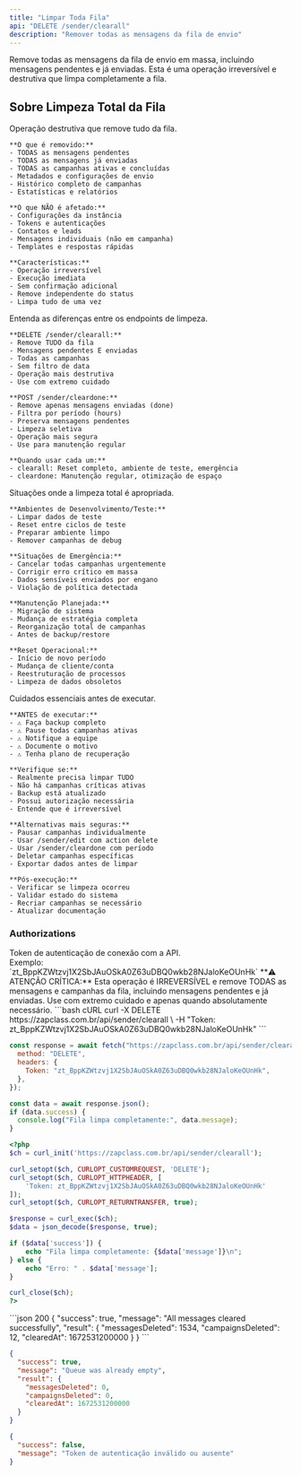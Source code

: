 ```yaml
---
title: "Limpar Toda Fila"
api: "DELETE /sender/clearall"
description: "Remover todas as mensagens da fila de envio"
---
```


Remove todas as mensagens da fila de envio em massa, incluindo mensagens pendentes e já enviadas. Esta é uma operação irreversível e destrutiva que limpa completamente a fila.

## Sobre Limpeza Total da Fila

<AccordionGroup>
  <Accordion title="O que é a Limpeza Total" icon="broom-wide">
    Operação destrutiva que remove tudo da fila.

    **O que é removido:**
    - TODAS as mensagens pendentes
    - TODAS as mensagens já enviadas
    - TODAS as campanhas ativas e concluídas
    - Metadados e configurações de envio
    - Histórico completo de campanhas
    - Estatísticas e relatórios

    **O que NÃO é afetado:**
    - Configurações da instância
    - Tokens e autenticações
    - Contatos e leads
    - Mensagens individuais (não em campanha)
    - Templates e respostas rápidas

    **Características:**
    - Operação irreversível
    - Execução imediata
    - Sem confirmação adicional
    - Remove independente do status
    - Limpa tudo de uma vez
  </Accordion>

  <Accordion title="Diferença: clearall vs cleardone" icon="code-compare">
    Entenda as diferenças entre os endpoints de limpeza.

    **DELETE /sender/clearall:**
    - Remove TUDO da fila
    - Mensagens pendentes E enviadas
    - Todas as campanhas
    - Sem filtro de data
    - Operação mais destrutiva
    - Use com extremo cuidado

    **POST /sender/cleardone:**
    - Remove apenas mensagens enviadas (done)
    - Filtra por período (hours)
    - Preserva mensagens pendentes
    - Limpeza seletiva
    - Operação mais segura
    - Use para manutenção regular

    **Quando usar cada um:**
    - clearall: Reset completo, ambiente de teste, emergência
    - cleardone: Manutenção regular, otimização de espaço
  </Accordion>

  <Accordion title="Casos de Uso" icon="list-check">
    Situações onde a limpeza total é apropriada.

    **Ambientes de Desenvolvimento/Teste:**
    - Limpar dados de teste
    - Reset entre ciclos de teste
    - Preparar ambiente limpo
    - Remover campanhas de debug

    **Situações de Emergência:**
    - Cancelar todas campanhas urgentemente
    - Corrigir erro crítico em massa
    - Dados sensíveis enviados por engano
    - Violação de política detectada

    **Manutenção Planejada:**
    - Migração de sistema
    - Mudança de estratégia completa
    - Reorganização total de campanhas
    - Antes de backup/restore

    **Reset Operacional:**
    - Início de novo período
    - Mudança de cliente/conta
    - Reestruturação de processos
    - Limpeza de dados obsoletos
  </Accordion>

  <Accordion title="Segurança e Precauções" icon="shield-exclamation">
    Cuidados essenciais antes de executar.

    **ANTES de executar:**
    - ⚠️ Faça backup completo
    - ⚠️ Pause todas campanhas ativas
    - ⚠️ Notifique a equipe
    - ⚠️ Documente o motivo
    - ⚠️ Tenha plano de recuperação

    **Verifique se:**
    - Realmente precisa limpar TUDO
    - Não há campanhas críticas ativas
    - Backup está atualizado
    - Possui autorização necessária
    - Entende que é irreversível

    **Alternativas mais seguras:**
    - Pausar campanhas individualmente
    - Usar /sender/edit com action delete
    - Usar /sender/cleardone com período
    - Deletar campanhas específicas
    - Exportar dados antes de limpar

    **Pós-execução:**
    - Verificar se limpeza ocorreu
    - Validar estado do sistema
    - Recriar campanhas se necessário
    - Atualizar documentação
  </Accordion>
</AccordionGroup>

### Authorizations

<ParamField path="token" type="string" required>
  Token de autenticação de conexão com a API. <br />
  Exemplo: `zt_BppKZWtzvj1X2SbJAuOSkA0Z63uDBQ0wkb28NJaloKeOUnHk`
</ParamField>

<Warning>
  **⚠️ ATENÇÃO CRÍTICA:** Esta operação é IRREVERSÍVEL e remove TODAS as mensagens e campanhas da fila, incluindo mensagens pendentes e já enviadas. Use com extremo cuidado e apenas quando absolutamente necessário.
</Warning>

<RequestExample>
```bash cURL
curl -X DELETE https://zapclass.com.br/api/sender/clearall \
  -H "Token: zt_BppKZWtzvj1X2SbJAuOSkA0Z63uDBQ0wkb28NJaloKeOUnHk"
```

```javascript JavaScript
const response = await fetch("https://zapclass.com.br/api/sender/clearall", {
  method: "DELETE",
  headers: {
    Token: "zt_BppKZWtzvj1X2SbJAuOSkA0Z63uDBQ0wkb28NJaloKeOUnHk",
  },
});

const data = await response.json();
if (data.success) {
  console.log("Fila limpa completamente:", data.message);
}
```

```php PHP
<?php
$ch = curl_init('https://zapclass.com.br/api/sender/clearall');

curl_setopt($ch, CURLOPT_CUSTOMREQUEST, 'DELETE');
curl_setopt($ch, CURLOPT_HTTPHEADER, [
    'Token: zt_BppKZWtzvj1X2SbJAuOSkA0Z63uDBQ0wkb28NJaloKeOUnHk'
]);
curl_setopt($ch, CURLOPT_RETURNTRANSFER, true);

$response = curl_exec($ch);
$data = json_decode($response, true);

if ($data['success']) {
    echo "Fila limpa completamente: {$data['message']}\n";
} else {
    echo "Erro: " . $data['message'];
}

curl_close($ch);
?>
```
</RequestExample>

<ResponseExample>
```json 200
{
  "success": true,
  "message": "All messages cleared successfully",
  "result": {
    "messagesDeleted": 1534,
    "campaignsDeleted": 12,
    "clearedAt": 1672531200000
  }
}
```

```json 200
{
  "success": true,
  "message": "Queue was already empty",
  "result": {
    "messagesDeleted": 0,
    "campaignsDeleted": 0,
    "clearedAt": 1672531200000
  }
}
```

```json 401
{
  "success": false,
  "message": "Token de autenticação inválido ou ausente"
}
```

</ResponseExample>
